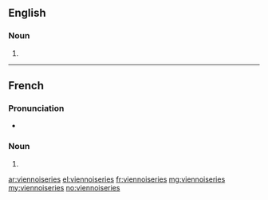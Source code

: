 ==English==

===Noun===
{{head|en|plural}}

# {{plural of|viennoiserie|lang=en}}

----

==French==

===Pronunciation===
* {{IPA|/vjɛ.nwa.zʁi/|lang=fr}}

===Noun===
{{head|fr|plural|g=f}}

# {{plural of|viennoiserie|lang=fr}}

[[ar:viennoiseries]]
[[el:viennoiseries]]
[[fr:viennoiseries]]
[[mg:viennoiseries]]
[[my:viennoiseries]]
[[no:viennoiseries]]